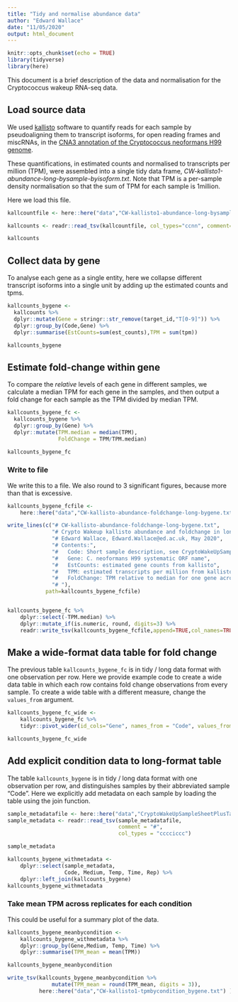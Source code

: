 ```yaml
---
title: "Tidy and normalise abundance data"
author: "Edward Wallace"
date: "11/05/2020"
output: html_document
---
```


```r
knitr::opts_chunk$set(echo = TRUE)
library(tidyverse)
library(here)
```

This document is a brief description of the data and normalisation for the Cryptococcus wakeup RNA-seq data.

## Load source data

We used [kallisto](https://pachterlab.github.io/kallisto/) software to quantify reads for each sample by pseudoaligning them to transcript isoforms, for open reading frames and miscRNAs, in the [CNA3 annotation of the Cryptococcus neoformans H99 genome](http://fungi.ensembl.org/Cryptococcus_neoformans_var_grubii_h99_gca_000149245/Info/Index).

These quantifications, in estimated counts and normalised to transcripts per million (TPM), were assembled into a single tidy data frame, *CW-kallisto1-abundance-long-bysample-byisoform.txt*. Note that TPM is a per-sample density normalisation so that the sum of TPM for each sample is 1million.

Here we load this file.

```r
kallcountfile <- here::here("data","CW-kallisto1-abundance-long-bysample-byisoform.txt")

kallcounts <- readr::read_tsv(kallcountfile, col_types="ccnn", comment= "#")

kallcounts
```

## Collect data by gene

To analyse each gene as a single entity, here we collapse different transcript isoforms into a single unit by adding up the estimated counts and tpms.

```r
kallcounts_bygene <- 
  kallcounts %>%
  dplyr::mutate(Gene = stringr::str_remove(target_id,"T[0-9]")) %>%
  dplyr::group_by(Code,Gene) %>%
  dplyr::summarise(EstCounts=sum(est_counts),TPM = sum(tpm))

kallcounts_bygene
```

## Estimate fold-change within gene

To compare the *relative* levels of each gene in different samples, we calculate a median TPM for each gene in the samples, and then output a fold change for each sample as the TPM divided by median TPM.

```r
kallcounts_bygene_fc <- 
  kallcounts_bygene %>%
  dplyr::group_by(Gene) %>%
  dplyr::mutate(TPM.median = median(TPM),
                FoldChange = TPM/TPM.median)

kallcounts_bygene_fc
```

### Write to file

We write this to a file. We also round to 3 significant figures, because more than that is excessive.

```r
kallcounts_bygene_fcfile <-
    here::here("data","CW-kallisto-abundance-foldchange-long-bygene.txt")

write_lines(c("# CW-kallisto-abundance-foldchange-long-bygene.txt",
              "# Crypto Wakeup kallisto abundance and foldchange in long tidy format summarised by gene (summed over transcript isoforms)",
              "# Edward Wallace, Edward.Wallace@ed.ac.uk, May 2020",
              "# Contents:",
              "#   Code: Short sample description, see CryptoWakeUpSampleSheetPlusTags.txt",
              "#   Gene: C. neoformans H99 systematic ORF name",
              "#   EstCounts: estimated gene counts from kallisto",              
              "#   TPM: estimated transcripts per million from kallisto",  
              "#   FoldChange: TPM relative to median for one gene across all samples",
              "# "),
            path=kallcounts_bygene_fcfile)


kallcounts_bygene_fc %>%
    dplyr::select(-TPM.median) %>%
    dplyr::mutate_if(is.numeric, round, digits=3) %>%
    readr::write_tsv(kallcounts_bygene_fcfile,append=TRUE,col_names=TRUE)
```

## Make a wide-format data table for fold change

The previous table `kallcounts_bygene_fc` is in tidy / long data format with one observation per row. Here we provide example code to create a wide data table in which each row contains fold change observations from every sample. To create a wide table with a different measure, change the `values_from` argument.

```r
kallcounts_bygene_fc_wide <- 
    kallcounts_bygene_fc %>%
    tidyr::pivot_wider(id_cols="Gene", names_from = "Code", values_from = "FoldChange")

kallcounts_bygene_fc_wide
```


## Add explicit condition data to long-format table

The  table `kallcounts_bygene` is in tidy / long data format with one observation per row, and distinguishes samples by their abbreviated sample "Code". Here we explicitly add metadata on each sample by loading the table using the join function.

```r
sample_metadatafile <- here::here("data","CryptoWakeUpSampleSheetPlusTags.txt")
sample_metadata <- readr::read_tsv(sample_metadatafile,
                                   comment = "#",
                                   col_types = "cccciccc")

sample_metadata

kallcounts_bygene_withmetadata <-
    dplyr::select(sample_metadata,
                  Code, Medium, Temp, Time, Rep) %>%
    dplyr::left_join(kallcounts_bygene)
kallcounts_bygene_withmetadata
```

### Take mean TPM across replicates for each condition

This could be useful for a summary plot of the data.

```r
kallcounts_bygene_meanbycondition <- 
    kallcounts_bygene_withmetadata %>%
    dplyr::group_by(Gene,Medium, Temp, Time) %>%
    dplyr::summarise(TPM_mean = mean(TPM))

kallcounts_bygene_meanbycondition
```

```r
write_tsv(kallcounts_bygene_meanbycondition %>% 
              mutate(TPM_mean = round(TPM_mean, digits = 3)),
          here::here("data","CW-kallisto1-tpmbycondition_bygene.txt") )
```


